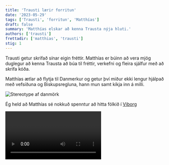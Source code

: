 ```yaml
---
title: 'Trausti lærir forritun'
date: '2023-05-29'
tags: ['Trausti', 'forritun', 'Matthías']
draft: false
summary: 'Matthías elskar að kenna Trausta nýja hluti.'
authors: ['trausti']
frettadir: ['matthias', 'trausti']
stig: 1
---
```


Trausti getur skrifað sínar eigin fréttir.
Matthías er búinn að vera mjög duglegur að kenna Trausta
að búa til fréttir, verkefni og fleira sjálfur með að skrifa kóða.

Matthías ætlar að flytja til Danmerkur og getur því miður ekki lengur
hjálpað með vefsíðuna og Biskupsregluna, hann mun samt kíkja inn á milli.

![Stereotype af danmörk](/static/images/faerslur/annad/danmörk.jpg)

Ég held að Matthías sé nokkuð spenntur að hitta fólkið í [Viborg](/verkefni/Vaffarnir)

<Video id="0HmaBGVClVg" />

Steindi Jr er nokkuð duglegur að syngja fyrir okkur.
Maggi mix er ekki glaður með það.

![steindi](/static/images/faerslur/annad/Steindi-Jr-ad-drekka.jpg)

Steindi tekur því rólega í rúminu.
